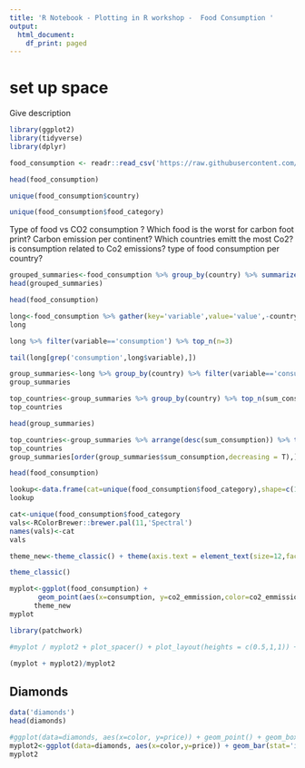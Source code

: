 ```yaml
---
title: 'R Notebook - Plotting in R workshop -  Food Consumption '
output:
  html_document:
    df_print: paged
---
```



# set up space
Give description 
```r
library(ggplot2)
library(tidyverse)
library(dplyr)
```

```r
food_consumption <- readr::read_csv('https://raw.githubusercontent.com/rfordatascience/tidytuesday/master/data/2020/2020-02-18/food_consumption.csv')
```

```r
head(food_consumption)
```
```r
unique(food_consumption$country)
```
```r
unique(food_consumption$food_category)
```

Type of food vs CO2 consumption ?
Which food is the worst for carbon foot  print?
Carbon emission per continent?
Which countries emitt the most Co2?
is consumption related to Co2 emissions?
type of food consumption per country?
```r
grouped_summaries<-food_consumption %>% group_by(country) %>% summarize(sum_consumption=sum(consumption), stdev=sd(consumption))
head(grouped_summaries)
```

```r
head(food_consumption)
```
```r
long<-food_consumption %>% gather(key='variable',value='value',-country,-food_category)
long
```

```r
long %>% filter(variable=='consumption') %>% top_n(n=3)
```


```r
tail(long[grep('consumption',long$variable),])
```
```r
group_summaries<-long %>% group_by(country) %>% filter(variable=='consumption') %>% summarise(sum_consumption=sum(value),max_value=max(value), stdev=sd(value),median_value=median(value))
group_summaries
```

```r
top_countries<-group_summaries %>% group_by(country) %>% top_n(sum_consumption, n=1)
top_countries
```
```r
head(group_summaries)
```


```r
top_countries<-group_summaries %>% arrange(desc(sum_consumption)) %>% top_n(5)
top_countries
group_summaries[order(group_summaries$sum_consumption,decreasing = T),]
```
```r
head(food_consumption)
```

```r
lookup<-data.frame(cat=unique(food_consumption$food_category),shape=c(1:11))
lookup

cat<-unique(food_consumption$food_category
vals<-RColorBrewer::brewer.pal(11,'Spectral')
names(vals)<-cat
vals
```
```r
theme_new<-theme_classic() + theme(axis.text = element_text(size=12,face = 'italic'),panel.border  = element_rect(color='black', fill=NA) )

theme_classic()
```



```r
myplot<-ggplot(food_consumption) +
       geom_point(aes(x=consumption, y=co2_emmission,color=co2_emmission,size=co2_emmission)) + 
      theme_new
myplot
```


```r
library(patchwork)

#myplot / myplot2 + plot_spacer() + plot_layout(heights = c(0.5,1,1)) + plot_annotation(tag_levels = 'A')

(myplot + myplot2)/myplot2
```



## Diamonds
```r
data('diamonds')
head(diamonds)
```


```r
#ggplot(data=diamonds, aes(x=color, y=price)) + geom_point() + geom_boxplot()
myplot2<-ggplot(data=diamonds, aes(x=color,y=price)) + geom_bar(stat='identity') + theme(rect = element_rect(fill='blue'))
myplot2
```




